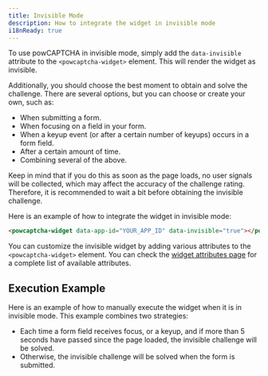 ```yaml
---
title: Invisible Mode
description: How to integrate the widget in invisible mode
i18nReady: true
---
```


To use powCAPTCHA in invisible mode, simply add the `data-invisible` attribute to the `<powcaptcha-widget>` element. This will render the widget as invisible.

Additionally, you should choose the best moment to obtain and solve the challenge. There are several options, but you can choose or create your own, such as:
- When submitting a form.
- When focusing on a field in your form.
- When a keyup event (or after a certain number of keyups) occurs in a form field.
- After a certain amount of time.
- Combining several of the above.

Keep in mind that if you do this as soon as the page loads, no user signals will be collected, which may affect the accuracy of the challenge rating. Therefore, it is recommended to wait a bit before obtaining the invisible challenge.

Here is an example of how to integrate the widget in invisible mode:

```html
<powcaptcha-widget data-app-id="YOUR_APP_ID" data-invisible="true"></powcaptcha-widget>
```
You can customize the invisible widget by adding various attributes to the `<powcaptcha-widget>` element. You can check the [widget attributes page](/en/widget-attributes/) for a complete list of available attributes.

## Execution Example

Here is an example of how to manually execute the widget when it is in invisible mode.
This example combines two strategies:
- Each time a form field receives focus, or a keyup, and if more than 5 seconds have passed since the page loaded, the invisible challenge will be solved.
- Otherwise, the invisible challenge will be solved when the form is submitted.



<Tabs>
  <TabItem value="html" label="HTML">
    <Code lang="html" code={invisibleHtml} />
  </TabItem>
  <TabItem value="javascript" label="JavaScript" default>
    <Code lang="typescript" code={invisibleJs} />    
  </TabItem>
  </Tabs>
